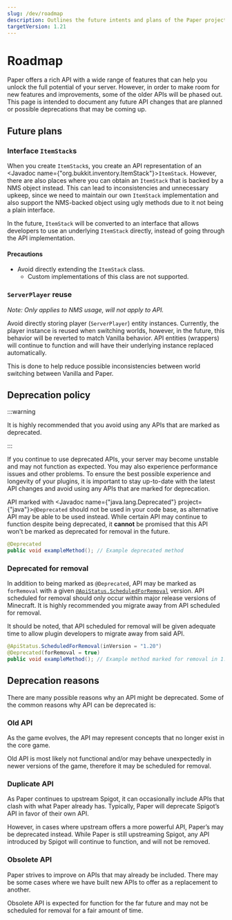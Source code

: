```yaml
---
slug: /dev/roadmap
description: Outlines the future intents and plans of the Paper project.
targetVersion: 1.21
---
```


# Roadmap

Paper offers a rich API with a wide range of features that can help you unlock the full potential of your server.
However, in order to make room for new features and improvements, some of the older APIs will be phased out. This page
is intended to document any future API changes that are planned or possible deprecations that may be coming up.

## Future plans

### Interface `ItemStack`s

When you create `ItemStack`s, you create an API representation of an <Javadoc name={"org.bukkit.inventory.ItemStack"}>`ItemStack`</Javadoc>.
However, there are also places where you can obtain an `ItemStack` that is backed by a NMS object instead.
This can lead to inconsistencies and unnecessary upkeep, since we need to maintain our own `ItemStack` implementation and also
support the NMS-backed object using ugly methods due to it not being a plain interface.

In the future, `ItemStack` will be converted to an interface that allows developers to use an underlying
`ItemStack` directly, instead of going through the API implementation.

#### Precautions

- Avoid directly extending the `ItemStack` class.
  - Custom implementations of this class are not supported.

### `ServerPlayer` reuse
*Note: Only applies to NMS usage, will not apply to API.*

Avoid directly storing player (`ServerPlayer`) entity instances. Currently, the player instance is reused when switching
worlds, however, in the future, this behavior will be reverted to match Vanilla behavior. API entities (wrappers) will
continue to function and will have their underlying instance replaced automatically.

This is done to help reduce possible inconsistencies between world switching between Vanilla and Paper.

## Deprecation policy

:::warning

It is highly recommended that you avoid using any APIs that are marked as deprecated.

:::

If you continue to use deprecated APIs, your server may become unstable and may not function as expected.
You may also experience performance issues and other problems. To ensure the best possible experience and longevity
of your plugins, it is important to stay up-to-date with the latest API changes and avoid using any APIs
that are marked for deprecation.

API marked with <Javadoc name={"java.lang.Deprecated"} project={"java"}>`@Deprecated`</Javadoc> should not be used in your code base,
as alternative API may be able to be used instead. While certain API may continue to function despite being deprecated,
it **cannot** be promised that this API won't be marked as deprecated for removal in the future.
```java
@Deprecated
public void exampleMethod(); // Example deprecated method
```

### Deprecated for removal

In addition to being marked as `@Deprecated`, API may be marked as `forRemoval` with a given
[`@ApiStatus.ScheduledForRemoval`](https://javadoc.io/doc/org.jetbrains/annotations/latest/org/jetbrains/annotations/ApiStatus.ScheduledForRemoval.html) version.
API scheduled for removal should only occur within major release versions of Minecraft.
It is highly recommended you migrate away from API scheduled for removal.

It should be noted, that API scheduled for removal will be given adequate time to allow plugin developers to migrate
away from said API.
```java
@ApiStatus.ScheduledForRemoval(inVersion = "1.20")
@Deprecated(forRemoval = true)
public void exampleMethod(); // Example method marked for removal in 1.20
```

## Deprecation reasons

There are many possible reasons why an API might be deprecated.
Some of the common reasons why API can be deprecated is:

### Old API

As the game evolves, the API may represent concepts that no longer exist in the core game.

Old API is most likely not functional and/or may behave unexpectedly in newer versions of the game,
therefore it may be scheduled for removal.

### Duplicate API

As Paper continues to upstream Spigot, it can occasionally include APIs that clash with what Paper already has.
Typically, Paper will deprecate Spigot’s API in favor of their own API.

However, in cases where upstream offers a more powerful API, Paper’s may be deprecated instead.
While Paper is still upstreaming Spigot, any API introduced by Spigot will continue to function, and will
not be removed.

### Obsolete API
Paper strives to improve on APIs that may already be included. There may be some cases where we have built new
APIs to offer as a replacement to another.

Obsolete API is expected for function for the far future and may not be scheduled for removal
for a fair amount of time.
